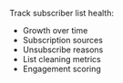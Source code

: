 Track subscriber list health:
- Growth over time
- Subscription sources
- Unsubscribe reasons
- List cleaning metrics
- Engagement scoring